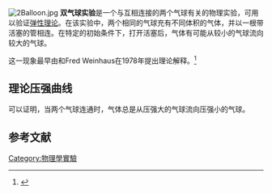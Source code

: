 {{expand|time=2014-11-03T12:42:37+00:00}}
[[File:2Balloon.jpg|thumb]]
'''双气球实验'''是一个与互相连接的两个气球有关的物理实验，可用以验证[[弹性_(物理学)|弹性理论]]。在该实验中，两个相同的气球充有不同体积的气体，并以一根带活塞的管相连。在特定的初始条件下，打开活塞后，气体有可能从较小的气球流向较大的气球。

这一现象最早由{{link-en|David Merritt|David Merritt}}和Fred Weinhaus在1978年提出理论解释。<ref name="MW78">{{Citation | last = Merritt | first = D. R. | author-link = David Merritt | last2 = Weinhaus | first2 = F. | title = The Pressure Curve for a Rubber Balloon | journal = American Journal of Physics | volume = 46 | issue = 10 | pages = 976–978 | date = April 1978 | url = http://ajp.aapt.org/resource/1/ajpias/v46/i10/p976_s1?isAuthorized=no | doi = 10.1119/1.11486 | id =  | bibcode = 1978AmJPh..46..976M | accessdate = 2014-11-03 | archive-date = 2013-04-13 | archive-url = https://archive.is/20130413234943/http://ajp.aapt.org/resource/1/ajpias/v46/i10/p976_s1?isAuthorized=no | dead-url = no }}</ref>
==理论压强曲线==
可以证明，当两个气球连通时，气体总是从压强大的气球流向压强小的气球。

== 参考文献 ==
<references/>

[[Category:物理學實驗|Category:物理學實驗]]